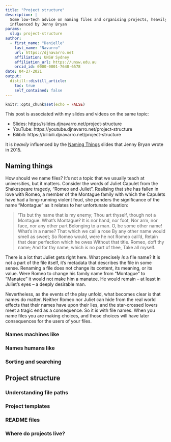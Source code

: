 ```yaml
---
title: "Project structure"
description: |
  Some low-tech advice on naming files and organising projects, heavily 
  influenced by Jenny Bryan
params:
  slug: project-structure
author:
  - first_name: "Danielle"
    last_name: "Navarro"
    url: https://djnavarro.net
    affiliation: UNSW Sydney
    affiliation_url: https://unsw.edu.au
    orcid_id: 0000-0001-7648-6578
date: 04-27-2021
output:
  distill::distill_article:
    toc: true
    self_contained: false
---
```



```r
knitr::opts_chunk$set(echo = FALSE)
```

This post is associated with my slides and videos on the same topic:

- Slides: https://slides.djnavarro.net/project-structure
- YouTube: https://youtube.djnavarro.net/project-structure
- Bilibili: https://bilibili.djnavarro.net/project-structure

It is *heavily* influenced by the [Naming Things](https://speakerdeck.com/jennybc/how-to-name-files) slides that Jenny Bryan wrote in 2015. 

## Naming things

How should we name files? It's not a topic that we usually teach at universities, but it matters. Consider the words of Juliet Capulet from the Shakespeare tragedy, "Romeo and Juliet". Realising that she has fallen in love with Romeo, a member of the Montague family with which the Capulets have had a long-running violent feud, she ponders the significance of the name "Montague" as it relates to her unfortunate situation:

> ’Tis but thy name that is my enemy;
Thou art thyself, though not a Montague.
What’s Montague? It is nor hand, nor foot,
Nor arm, nor face, nor any other part
Belonging to a man. O, be some other name!
What’s in a name? That which we call a rose
By any other name would smell as sweet;
So Romeo would, were he not Romeo call’d,
Retain that dear perfection which he owes
Without that title. Romeo, doff thy name;
And for thy name, which is no part of thee,
Take all myself. 

There is a lot that Juliet gets right here. What precisely *is* a file name? It is not a part of the file itself, it's metadata that describes the file in some sense. Renaming a file does not change its content, its meaning, or its value. Were Romeo to change his family name from "Montague" to "Manatee" it would not make him a manatee. He would remain -- at least in Juliet's eyes -- a deeply desirable man. 

Nevertheless, as the events of the play unfold, what becomes clear is that names do matter. Neither Romeo nor Juliet can hide from the real world effects that their names have upon their lies, and the star-crossed lovers meet a tragic end as a consequence. So it is with file names. When you name files you are making choices, and those choices will have later consequences for the users of your files. 

### Names machines like

### Names humans like

### Sorting and searching


## Project structure

### Understanding file paths

### Project templates

### README files

### Where do projects live?

